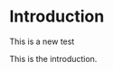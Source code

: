 # Introduction

<!--author.start--> This is a new test <!--author.end-->

This is the introduction.
